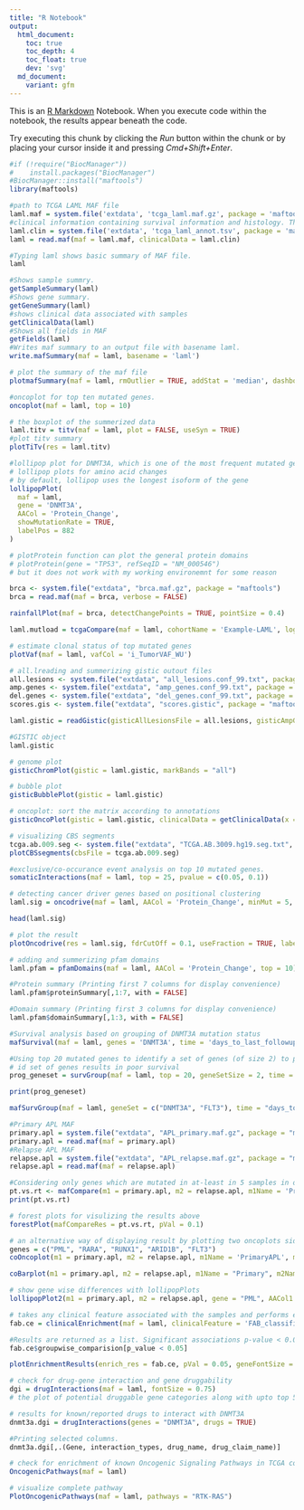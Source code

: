 ```yaml
---
title: "R Notebook"
output:
  html_document:
    toc: true
    toc_depth: 4
    toc_float: true
    dev: 'svg'
  md_document:
    variant: gfm
---
```


This is an [R Markdown](http://rmarkdown.rstudio.com) Notebook. When you execute code within the notebook, the results appear beneath the code. 

Try executing this chunk by clicking the *Run* button within the chunk or by placing your cursor inside it and pressing *Cmd+Shift+Enter*. 

```r
#if (!require("BiocManager"))
#    install.packages("BiocManager")
#BiocManager::install("maftools")
library(maftools)
```

```r
#path to TCGA LAML MAF file
laml.maf = system.file('extdata', 'tcga_laml.maf.gz', package = 'maftools') 
#clinical information containing survival information and histology. This is optional
laml.clin = system.file('extdata', 'tcga_laml_annot.tsv', package = 'maftools') 
laml = read.maf(maf = laml.maf, clinicalData = laml.clin)
```


```r
#Typing laml shows basic summary of MAF file.
laml
```


```r
#Shows sample summry.
getSampleSummary(laml)
#Shows gene summary.
getGeneSummary(laml)
#shows clinical data associated with samples
getClinicalData(laml)
#Shows all fields in MAF
getFields(laml)
#Writes maf summary to an output file with basename laml.
write.mafSummary(maf = laml, basename = 'laml')
```


```r
# plot the summary of the maf file
plotmafSummary(maf = laml, rmOutlier = TRUE, addStat = 'median', dashboard = TRUE, titvRaw = FALSE)
```


```r
#oncoplot for top ten mutated genes.
oncoplot(maf = laml, top = 10)
```


```r
# the boxplot of the summerized data
laml.titv = titv(maf = laml, plot = FALSE, useSyn = TRUE)
#plot titv summary
plotTiTv(res = laml.titv)
```


```r
#lollipop plot for DNMT3A, which is one of the most frequent mutated gene in Leukemia.
# lollipop plots for amino acid changes
# by default, lollipop uses the longest isoform of the gene
lollipopPlot(
  maf = laml,
  gene = 'DNMT3A',
  AACol = 'Protein_Change',
  showMutationRate = TRUE,
  labelPos = 882
)
```


```r
# plotProtein function can plot the general protein domains
# plotProtein(gene = "TP53", refSeqID = "NM_000546")
# but it does not work with my working environemnt for some reason
```


```r
brca <- system.file("extdata", "brca.maf.gz", package = "maftools")
brca = read.maf(maf = brca, verbose = FALSE)
```

```r
rainfallPlot(maf = brca, detectChangePoints = TRUE, pointSize = 0.4)
```

```r
laml.mutload = tcgaCompare(maf = laml, cohortName = 'Example-LAML', logscale = TRUE, capture_size = 50)
```

```r
# estimate clonal status of top mutated genes
plotVaf(maf = laml, vafCol = 'i_TumorVAF_WU')
```

```r
# all.lreading and summerizing gistic outout files
all.lesions <- system.file("extdata", "all_lesions.conf_99.txt", package = "maftools")
amp.genes <- system.file("extdata", "amp_genes.conf_99.txt", package = "maftools")
del.genes <- system.file("extdata", "del_genes.conf_99.txt", package = "maftools")
scores.gis <- system.file("extdata", "scores.gistic", package = "maftools")

laml.gistic = readGistic(gisticAllLesionsFile = all.lesions, gisticAmpGenesFile = amp.genes, gisticDelGenesFile = del.genes, gisticScoresFile = scores.gis, isTCGA = TRUE)
```

```r
#GISTIC object
laml.gistic
```

```r
# genome plot 
gisticChromPlot(gistic = laml.gistic, markBands = "all")
```

```r
# bubble plot
gisticBubblePlot(gistic = laml.gistic)
```

```r
# oncoplot: sort the matrix according to annotations
gisticOncoPlot(gistic = laml.gistic, clinicalData = getClinicalData(x = laml), clinicalFeatures = 'FAB_classification', sortByAnnotation = TRUE, top = 10)
```

```r
# visualizing CBS segments
tcga.ab.009.seg <- system.file("extdata", "TCGA.AB.3009.hg19.seg.txt", package = "maftools")
plotCBSsegments(cbsFile = tcga.ab.009.seg)
```

```r
#exclusive/co-occurance event analysis on top 10 mutated genes. 
somaticInteractions(maf = laml, top = 25, pvalue = c(0.05, 0.1))
```

```r
# detecting cancer driver genes based on positional clustering
laml.sig = oncodrive(maf = laml, AACol = 'Protein_Change', minMut = 5, pvalMethod = 'zscore')
```

```r
head(laml.sig)
```

```r
# plot the result
plotOncodrive(res = laml.sig, fdrCutOff = 0.1, useFraction = TRUE, labelSize = 0.5)
```

```r
# adding and summerizing pfam domains
laml.pfam = pfamDomains(maf = laml, AACol = 'Protein_Change', top = 10)
```

```r
#Protein summary (Printing first 7 columns for display convenience)
laml.pfam$proteinSummary[,1:7, with = FALSE]
```

```r
#Domain summary (Printing first 3 columns for display convenience)
laml.pfam$domainSummary[,1:3, with = FALSE]
```

```r
#Survival analysis based on grouping of DNMT3A mutation status
mafSurvival(maf = laml, genes = 'DNMT3A', time = 'days_to_last_followup', Status = 'Overall_Survival_Status', isTCGA = TRUE)
```

```r
#Using top 20 mutated genes to identify a set of genes (of size 2) to predict poor prognostic groups
# id set of genes results in poor survival
prog_geneset = survGroup(maf = laml, top = 20, geneSetSize = 2, time = "days_to_last_followup", Status = "Overall_Survival_Status", verbose = FALSE)
```

```r
print(prog_geneset)
```

```r
mafSurvGroup(maf = laml, geneSet = c("DNMT3A", "FLT3"), time = "days_to_last_followup", Status = "Overall_Survival_Status")
```

```r
#Primary APL MAF
primary.apl = system.file("extdata", "APL_primary.maf.gz", package = "maftools")
primary.apl = read.maf(maf = primary.apl)
#Relapse APL MAF
relapse.apl = system.file("extdata", "APL_relapse.maf.gz", package = "maftools")
relapse.apl = read.maf(maf = relapse.apl)
```

```r
#Considering only genes which are mutated in at-least in 5 samples in one of the cohort to avoid bias due to genes mutated in single sample.
pt.vs.rt <- mafCompare(m1 = primary.apl, m2 = relapse.apl, m1Name = 'Primary', m2Name = 'Relapse', minMut = 5)
print(pt.vs.rt)
```
```r
# forest plots for visulizing the results above
forestPlot(mafCompareRes = pt.vs.rt, pVal = 0.1)
```

```r
# an alternative way of displaying result by plotting two oncoplots side by side
genes = c("PML", "RARA", "RUNX1", "ARID1B", "FLT3")
coOncoplot(m1 = primary.apl, m2 = relapse.apl, m1Name = 'PrimaryAPL', m2Name = 'RelapseAPL', genes = genes, removeNonMutated = TRUE)
```

```r
coBarplot(m1 = primary.apl, m2 = relapse.apl, m1Name = "Primary", m2Name = "Relapse")
```

```r
# show gene wise differences with lollipopPlots
lollipopPlot2(m1 = primary.apl, m2 = relapse.apl, gene = "PML", AACol1 = "amino_acid_change", AACol2 = "amino_acid_change", m1_name = "Primary", m2_name = "Relapse")
```

```r
# takes any clinical feature associated with the samples and performs enrichment anylysis
fab.ce = clinicalEnrichment(maf = laml, clinicalFeature = 'FAB_classification')
```

```r
#Results are returned as a list. Significant associations p-value < 0.05
fab.ce$groupwise_comparision[p_value < 0.05]
```

```r
plotEnrichmentResults(enrich_res = fab.ce, pVal = 0.05, geneFontSize = 0.5, annoFontSize = 0.6)
```

```r
# check for drug-gene interaction and gene druggability
dgi = drugInteractions(maf = laml, fontSize = 0.75)
# the plot of potential druggable gene categories along with upto top 5 genes involved in them
```

```r
# results for known/reported drugs to interact with DNMT3A
dnmt3a.dgi = drugInteractions(genes = "DNMT3A", drugs = TRUE)
```

```r
#Printing selected columns.
dnmt3a.dgi[,.(Gene, interaction_types, drug_name, drug_claim_name)]
```

```r
# check for enrichment of known Oncogenic Signaling Pathways in TCGA cohors
OncogenicPathways(maf = laml)
```

```r
# visualize complete pathway
PlotOncogenicPathways(maf = laml, pathways = "RTK-RAS")
```

